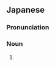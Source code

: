 ==Japanese==
{{ja-kanjitab|ちく|せつ|yomi=o|にん|しん|k4=じん|r=y}}

===Pronunciation===
{{ja-pron|acc=5|y=o|ちくせつ にんじん|dev=2}}

===Noun===
{{ja-noun|ちくせつ にんじん|チクセツ ニンジン}}

# {{synonym of|lang=ja|栃葉人参}}

{{C|ja|Apiales order plants|sort=ちくせつにんじん}}